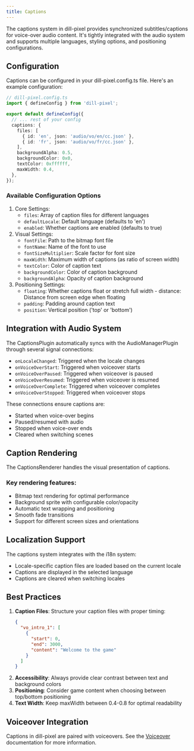 ```yaml
---
title: Captions
---
```


The captions system in dill-pixel provides synchronized subtitles/captions for voice-over audio content. It's tightly integrated with the audio system and supports multiple languages, styling options, and positioning configurations.

## Configuration

Captions can be configured in your dill-pixel.config.ts file. Here's an example configuration:

```ts
// dill-pixel.config.ts
import { defineConfig } from 'dill-pixel';

export default defineConfig({
  // ... rest of your config
  captions: {
    files: [
      { id: 'en', json: 'audio/vo/en/cc.json' },
      { id: 'fr', json: 'audio/vo/fr/cc.json' },
    ],
    backgroundAlpha: 0.5,
    backgroundColor: 0x0,
    textColor: 0xffffff,
    maxWidth: 0.4,
  },
});
```

### Available Configuration Options

1. Core Settings:
   - `files`: Array of caption files for different languages
   - `defaultLocale`: Default language (defaults to 'en')
   - `enabled`: Whether captions are enabled (defaults to true)
2. Visual Settings:
   - `fontFile`: Path to the bitmap font file
   - `fontName`: Name of the font to use
   - `fontSizeMultiplier`: Scale factor for font size
   - `maxWidth`: Maximum width of captions (as ratio of screen width)
   - `textColor`: Color of caption text
   - `backgroundColor`: Color of caption background
   - `backgroundAlpha`: Opacity of caption background
3. Positioning Settings:
   - `floating`: Whether captions float or stretch full width - distance: Distance from screen edge when floating
   - `padding`: Padding around caption text
   - `position`: Vertical position ('top' or 'bottom')

## Integration with Audio System

The CaptionsPlugin automatically syncs with the AudioManagerPlugin through several signal connections:

- `onLocaleChanged`: Triggered when the locale changes
- `onVoiceOverStart`: Triggered when voiceover starts
- `onVoiceOverPaused`: Triggered when voiceover is paused
- `onVoiceOverResumed`: Triggered when voiceover is resumed
- `onVoiceOverComplete`: Triggered when voiceover completes
- `onVoiceOverStopped`: Triggered when voiceover stops

These connections ensure captions are:

- Started when voice-over begins
- Paused/resumed with audio
- Stopped when voice-over ends
- Cleared when switching scenes

## Caption Rendering

The CaptionsRenderer handles the visual presentation of captions.

### Key rendering features:

- Bitmap text rendering for optimal performance
- Background sprite with configurable color/opacity
- Automatic text wrapping and positioning
- Smooth fade transitions
- Support for different screen sizes and orientations

## Localization Support

The captions system integrates with the i18n system:

- Locale-specific caption files are loaded based on the current locale
- Captions are displayed in the selected language
- Captions are cleared when switching locales

## Best Practices

1. **Caption Files**: Structure your caption files with proper timing:
   ```json
   {
     "vo_intro_1": [
       {
         "start": 0,
         "end": 3000,
         "content": "Welcome to the game"
       }
     ]
   }
   ```
2. **Accessibility**: Always provide clear contrast between text and background colors
3. **Positioning**: Consider game content when choosing between top/bottom positioning
4. **Text Width**: Keep maxWidth between 0.4-0.8 for optimal readability

## Voiceover Integration

Captions in dill-pixel are paired with voiceovers. See the [Voiceover](/fundamentals/accessibility/voiceover) documentation for more information.
